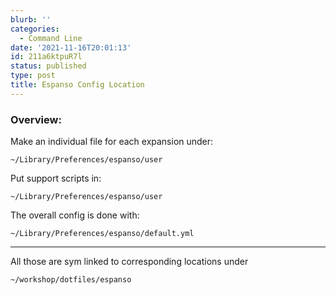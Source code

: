 ```yaml
---
blurb: ''
categories:
  - Command Line
date: '2021-11-16T20:01:13'
id: 211a6ktpuR7l
status: published
type: post
title: Espanso Config Location
---
```


### Overview:

Make an individual file for each expansion under:

    ~/Library/Preferences/espanso/user

Put support scripts in:

    ~/Library/Preferences/espanso/user


The overall config is done with:

    ~/Library/Preferences/espanso/default.yml


---

All those are sym linked to corresponding locations under

    ~/workshop/dotfiles/espanso
    

